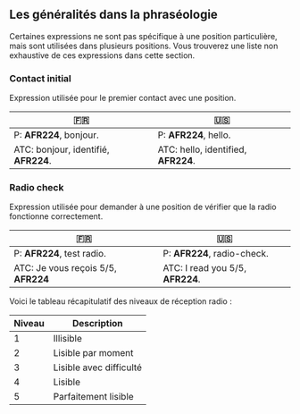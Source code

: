 
## Les généralités dans la phraséologie

Certaines expressions ne sont pas spécifique à une position particulière, mais sont utilisées dans plusieurs positions.
Vous trouverez une liste non exhaustive de ces expressions dans cette section.

### Contact initial

Expression utilisée pour le premier contact avec une position.

| 🇫🇷                                   | 🇺🇸                                  |
| ------------------------------------ | ----------------------------------- |
| P: **AFR224**, bonjour.              | P: **AFR224**, hello.               |
| ATC: bonjour, identifié, **AFR224**. | ATC: hello, identified, **AFR224**. |

### Radio check

Expression utilisée pour demander à une position de vérifier que la radio fonctionne correctement.

| 🇫🇷                                  | 🇺🇸                               |
| ----------------------------------- | -------------------------------- |
| P: **AFR224**, test radio.          | P: **AFR224**, radio-check.      |
| ATC: Je vous reçois 5/5, **AFR224** | ATC: I read you 5/5, **AFR224**. |

Voici le tableau récapitulatif des niveaux de réception radio :

| Niveau | Description             |
| ------ | ----------------------- |
| 1      | Illisible               |
| 2      | Lisible par moment      |
| 3      | Lisible avec difficulté |
| 4      | Lisible                 |
| 5      | Parfaitement lisible    |
